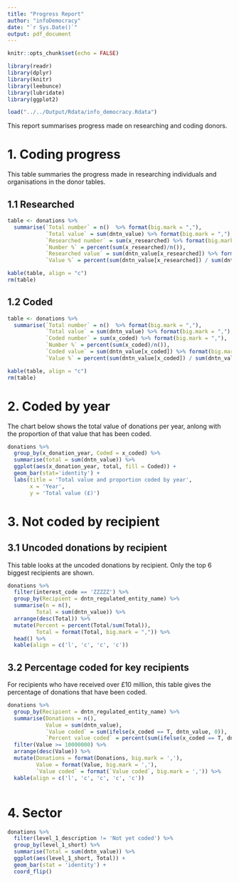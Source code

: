 ```yaml
---
title: "Progress Report"
author: "infoDemocracy"
date: "`r Sys.Date()`"
output: pdf_document
---
```


```r
knitr::opts_chunk$set(echo = FALSE)

library(readr)
library(dplyr)
library(knitr)
library(leebunce)
library(lubridate)
library(ggplot2)

load("../../Output/Rdata/info_democracy.Rdata")

```

This report summarises progress made on researching and coding donors.

# 1. Coding progress

This table summaries the progress made in researching individuals and organisations in the donor tables.

## 1.1 Researched

```r
table <- donations %>% 
  summarise(`Total number` = n()  %>% format(big.mark = ","),
            `Total value` = sum(dntn_value) %>% format(big.mark = ","),
            `Researched number` = sum(x_researched) %>% format(big.mark = ","),
            `Number %` = percent(sum(x_researched)/n()),
            `Researched value` = sum(dntn_value[x_researched]) %>% format(big.mark = ","),
            `Value %` = percent(sum(dntn_value[x_researched]) / sum(dntn_value)))

kable(table, align = "c")
rm(table)
```

## 1.2 Coded

```r
table <- donations %>% 
  summarise(`Total number` = n()  %>% format(big.mark = ","),
            `Total value` = sum(dntn_value) %>% format(big.mark = ","),
            `Coded number` = sum(x_coded) %>% format(big.mark = ","),
            `Number %` = percent(sum(x_coded)/n()),
            `Coded value` = sum(dntn_value[x_coded]) %>% format(big.mark = ","),
            `Value %` = percent(sum(dntn_value[x_coded]) / sum(dntn_value)))

kable(table, align = "c")
rm(table)
```

# 2. Coded by year

The chart below shows the total value of donations per year, anlong with the proportion of that value that has been coded.

```r
donations %>% 
  group_by(x_donation_year, Coded = x_coded) %>% 
  summarise(total = sum(dntn_value)) %>% 
  ggplot(aes(x_donation_year, total, fill = Coded)) + 
  geom_bar(stat='identity') +
  labs(title = 'Total value and proportion coded by year',
       x = 'Year',
       y = 'Total value (£)')
```

# 3. Not coded by recipient

## 3.1 Uncoded donations by recipient
This table looks at the uncoded donations by recipient. Only the top 6 biggest recipients are shown.

```r
donations %>% 
  filter(interest_code == 'ZZZZZ') %>% 
  group_by(Recipient = dntn_regulated_entity_name) %>% 
  summarise(n = n(),
         Total = sum(dntn_value)) %>% 
  arrange(desc(Total)) %>% 
  mutate(Percent = percent(Total/sum(Total)),
         Total = format(Total, big.mark = ",")) %>% 
  head() %>% 
  kable(align = c('l', 'c', 'c', 'c'))
```

## 3.2 Percentage coded for key recipients

For recipients who have received over £10 million, this table gives the percentage of donations that have been coded.

```r
donations %>% 
  group_by(Recipient = dntn_regulated_entity_name) %>% 
  summarise(Donations = n(),
            Value = sum(dntn_value),
            `Value coded` = sum(ifelse(x_coded == T, dntn_value, 0)),
            `Percent value coded` = percent(sum(ifelse(x_coded == T, dntn_value, 0))/sum(dntn_value))) %>% 
  filter(Value >= 10000000) %>% 
  arrange(desc(Value)) %>% 
  mutate(Donations = format(Donations, big.mark = ','),
         Value = format(Value, big.mark = ','),
         `Value coded` = format(`Value coded`, big.mark = ',')) %>% 
  kable(align = c('l', 'c', 'c', 'c', 'c'))



```


# 4. Sector

```r

donations %>% 
  filter(level_1_description != 'Not yet coded') %>% 
  group_by(level_1_short) %>% 
  summarise(Total = sum(dntn_value)) %>% 
  ggplot(aes(level_1_short, Total)) +
  geom_bar(stat = 'identity') +
  coord_flip()

```

